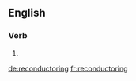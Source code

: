 ==English==

===Verb===
{{head|en}}

# {{present participle of|reconductor|lang=en}}

[[de:reconductoring]]
[[fr:reconductoring]]